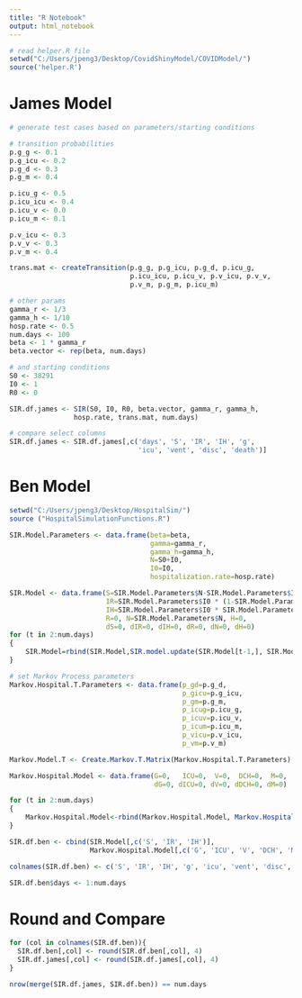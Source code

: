 ---
title: "R Notebook"
output: html_notebook
---

```{r}
# read helper.R file
setwd("C:/Users/jpeng3/Desktop/CovidShinyModel/COVIDModel/")
source('helper.R')
```

# James Model 

```{r}
# generate test cases based on parameters/starting conditions

# transition probabilities
p.g_g <- 0.1
p.g_icu <- 0.2
p.g_d <- 0.3
p.g_m <- 0.4

p.icu_g <- 0.5
p.icu_icu <- 0.4
p.icu_v <- 0.0
p.icu_m <- 0.1

p.v_icu <- 0.3
p.v_v <- 0.3
p.v_m <- 0.4

trans.mat <- createTransition(p.g_g, p.g_icu, p.g_d, p.icu_g,
                              p.icu_icu, p.icu_v, p.v_icu, p.v_v, 
                              p.v_m, p.g_m, p.icu_m)

# other params
gamma_r <- 1/3
gamma_h <- 1/10
hosp.rate <- 0.5
num.days <- 100
beta <- 1 * gamma_r
beta.vector <- rep(beta, num.days)

# and starting conditions 
S0 <- 38291
I0 <- 1
R0 <- 0 

```


```{r}
SIR.df.james <- SIR(S0, I0, R0, beta.vector, gamma_r, gamma_h, 
                hosp.rate, trans.mat, num.days)

# compare select columns
SIR.df.james <- SIR.df.james[,c('days', 'S', 'IR', 'IH', 'g', 
                                'icu', 'vent', 'disc', 'death')]

```

# Ben Model 

```{r}
setwd("C:/Users/jpeng3/Desktop/HospitalSim/")
source ("HospitalSimulationFunctions.R")
```


```{r}
SIR.Model.Parameters <- data.frame(beta=beta, 
                                   gamma=gamma_r, 
                                   gamma_h=gamma_h, 
                                   N=S0+I0, 
                                   I0=I0, 
                                   hospitalization.rate=hosp.rate)

SIR.Model <- data.frame(S=SIR.Model.Parameters$N-SIR.Model.Parameters$I0, 
                        IR=SIR.Model.Parameters$I0 * (1-SIR.Model.Parameters$hospitalization.rate),
                        IH=SIR.Model.Parameters$I0 * SIR.Model.Parameters$hospitalization.rate,
                        R=0, N=SIR.Model.Parameters$N, H=0,
                        dS=0, dIR=0, dIH=0, dR=0, dN=0, dH=0)
for (t in 2:num.days)
{
	SIR.Model=rbind(SIR.Model,SIR.model.update(SIR.Model[t-1,], SIR.Model.Parameters))
}

# set Markov Process parameters
Markov.Hospital.T.Parameters <- data.frame(p_gd=p.g_d, 
                                           p_gicu=p.g_icu, 
                                           p_gm=p.g_m, 
                                           p_icug=p.icu_g, 
                                           p_icuv=p.icu_v, 
                                           p_icum=p.icu_m, 
                                           p_vicu=p.v_icu, 
                                           p_vm=p.v_m)

Markov.Model.T <- Create.Markov.T.Matrix(Markov.Hospital.T.Parameters)

Markov.Hospital.Model <- data.frame(G=0,   ICU=0,  V=0,  DCH=0,  M=0,
                                    dG=0, dICU=0, dV=0, dDCH=0, dM=0)

for (t in 2:num.days)
{
	Markov.Hospital.Model<-rbind(Markov.Hospital.Model, Markov.Hospital.model.update(Markov.Hospital.Model[t-1,],SIR.Model$dH[t], Markov.Model.T))
}

SIR.df.ben <- cbind(SIR.Model[,c('S', 'IR', 'IH')],
                    Markov.Hospital.Model[,c('G', 'ICU', 'V', 'DCH', 'M')])

colnames(SIR.df.ben) <- c('S', 'IR', 'IH', 'g', 'icu', 'vent', 'disc', 'death')

SIR.df.ben$days <- 1:num.days
```


# Round and Compare

```{r}
for (col in colnames(SIR.df.ben)){
  SIR.df.ben[,col] <- round(SIR.df.ben[,col], 4)
  SIR.df.james[,col] <- round(SIR.df.james[,col], 4)
}

nrow(merge(SIR.df.james, SIR.df.ben)) == num.days

```

